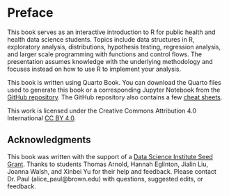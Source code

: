 # Preface {.unnumbered .unlisted}

This book serves as an interactive introduction to R for public health and health data science students. Topics include data structures in R, exploratory analysis, distributions, hypothesis testing, regression analysis, and larger scale programming with functions and control flows. The presentation assumes knowledge with the underlying methodology and focuses instead on how to use R to implement your analysis.

This book is written using Quarto Book. You can download the Quarto files used to generate this book or a corresponding Jupyter Notebook from the [GitHub repository](https://github.com/alicepaul/health-data-science-using-r). The GitHub repository also contains a few [cheat sheets](https://github.com/alicepaul/health-data-science-using-r/tree/main/book/refs).

::: {.content-visible when-format="html"}
This work is licensed under the Creative Commons Attribution 4.0 International [CC BY 4.0](https://creativecommons.org/licenses/by/4.0/).
:::

## Acknowledgments {.unnumbered}

This book was written with the support of a [Data Science Institute Seed Grant](https://dsi.brown.edu/). Thanks to students Thomas Arnold, Hannah Eglinton, Jialin Liu, Joanna Walsh, and Xinbei Yu for their help and feedback. Please contact Dr. Paul (alice_paul\@brown.edu) with questions, suggested edits, or feedback.

\mainmatter
